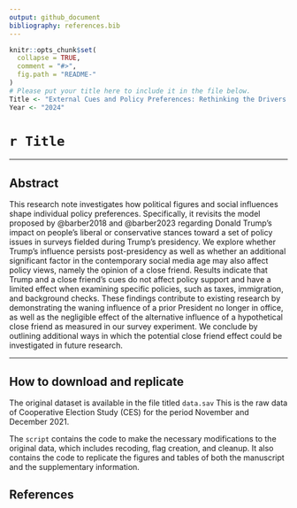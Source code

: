 ```yaml
---
output: github_document
bibliography: references.bib
---
```


<!-- README.md is generated from README.Rmd. Please edit that file -->

```r
knitr::opts_chunk$set(
  collapse = TRUE,
  comment = "#>",
  fig.path = "README-"
)
# Please put your title here to include it in the file below.
Title <- "External Cues and Policy Preferences: Rethinking the Drivers of Policy Positions"
Year <- "2024"
```

# `r Title`

------------------------------------------------------------------------

## Abstract

This research note investigates how political figures and social influences shape individual policy preferences. Specifically, it revisits the model proposed by @barber2018 and @barber2023 regarding Donald Trump's impact on people's liberal or conservative stances toward a set of policy issues in surveys fielded during Trump's presidency. We explore whether Trump's influence persists post-presidency as well as whether an additional significant factor in the contemporary social media age may also affect policy views, namely the opinion of a close friend. Results indicate that Trump and a close friend's cues do not affect policy support and have a limited effect when examining specific policies, such as taxes, immigration, and background checks. These findings contribute to existing research by demonstrating the waning influence of a prior President no longer in office, as well as the negligible effect of the alternative influence of a hypothetical close friend as measured in our survey experiment. We conclude by outlining additional ways in which the potential close friend effect could be investigated in future research.

------------------------------------------------------------------------

## How to download and replicate

The original dataset is available in the file titled `data.sav`  This is the raw data of Cooperative Election Study (CES) for the period November and December 2021.

The `script `  contains the code to make the necessary modifications to the original data, which includes recoding, flag creation, and cleanup. It also contains the code to replicate the figures and tables of both the manuscript and the supplementary information.

## References
